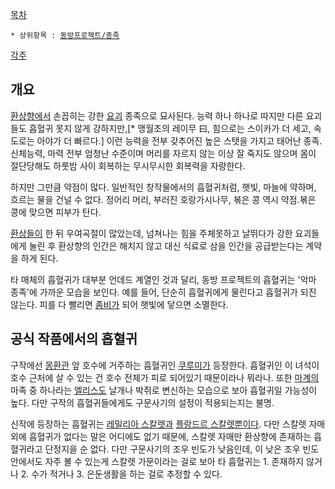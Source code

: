 [[목차]]

 * 상위항목 : [[동방프로젝트/종족]]

[[각주]]

== 개요 ==
[[환상향]]에서 손꼽히는 강한 [[요괴]] 종족으로 묘사된다. 능력 하나 하나로 따지만 다른 요괴들도 흡혈귀 못지 않게 강하지만,[* 맹월초의 레이무 曰, 힘으로는 스이카가 더 세고, 속도로는 아야가 더 빠르다.] 이런 능력을 전부 갖추어진 높은 스탯을 가지고 태어난 종족. 신체능력, 마력 전부 엄청난 수준이며 머리를 자르지 않는 이상 잘 죽지도 않으며 몸이 절단당해도 하룻밤 사이 회복하는 무시무시한 회복력을 자랑한다.

하지만 그만큼 약점이 많다. 일반적인 창작물에서의 흡혈귀처럼, 햇빛, 마늘에 약하며, 흐르는 물을 건널 수 없다. 정어리 머리, 부러진 호랑가시나무, 볶은 콩 역시 약점.볶은 콩에 맞으면 피부가 탄다.

[[환상들이]] 한 뒤 우여곡절이 많았는데, 넘쳐나는 힘을 주체못하고 날뛰다가 강한 요괴들에게 눌린 후 환상향의 인간은 해치지 않고 대신 식료로 삼을 인간을 공급받는다는 계약을 하게 된다. 

타 매체의 흡혈귀가 대부분 언데드 계열인 것과 달리, 동방 프로젝트의 흡혈귀는 '악마 종족'에 가까운 모습을 보인다. 예를 들어, 단순히 흡혈귀에게 물린다고 흡혈귀가 되진 않는다. 피를 다 빨리면 [[좀비]]가 되어 햇빛에 닿으면 소멸한다.

== 공식 작품에서의 흡혈귀 ==
구작에선 [[몽환관]] 앞 호수에 거주하는 흡혈귀인 [[쿠루미]]가 등장한다. 흡혈귀인 이 녀석이 호수 근처에 살 수 있는 건 호수 전체가 피로 되어있기 때문이라나 뭐라나.
또한 [[마계]]의 마족 중 하나라는 [[엘리스]]도 날개나 박쥐로 변신하는 모습으로 보아 흡혈귀일 가능성이 높다.
다만 구작의 흡혈귀들에게도 구문사기의 설정이 적용되는지는 불명. 

신작에 등장하는 흡혈귀는 [[레밀리아 스칼렛]]과 [[플랑드르 스칼렛]]뿐이다. 다만 스칼렛 자매 외에 흡혈귀가 없다는 말은 어디에도 없기 때문에, 스칼렛 자매만 환상향에 존재하는 흡혈귀라고 단정지을 순 없다. 다만 구문사기의 조우 빈도가 낮음인데, 이 낮은 조우 빈도 안에서도 자주 볼 수 있는게 스칼렛 가문이라는 걸로 보아 타 흡혈귀는 1. 존재하지 않거나 2. 수가 적거나 3. 은둔생활을 하는 걸로 추정할 수 있다.

